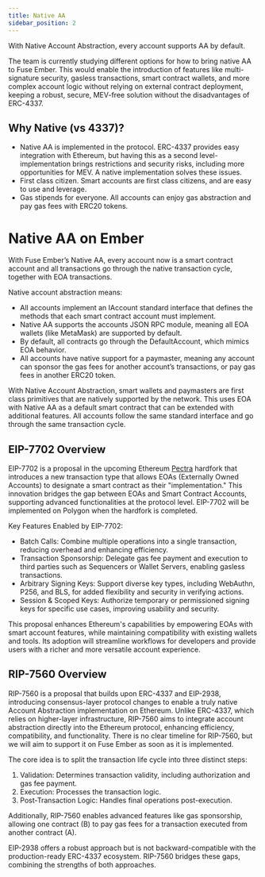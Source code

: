 ```yaml
---
title: Native AA
sidebar_position: 2
---
```


With Native Account Abstraction, every account supports AA by default.

The team is currently studying different options for how to bring native AA to Fuse Ember. This would enable the introduction of features like multi-signature security, gasless transactions, smart contract wallets, and more complex account logic without relying on external contract deployment, keeping a robust, secure, MEV-free solution without the disadvantages of ERC-4337.

## Why Native (vs 4337)?

* Native AA is implemented in the protocol. ERC-4337 provides easy integration with Ethereum, but having this as a second level-implementation brings restrictions and security risks, including more opportunities for MEV. A native implementation solves these issues.
* First class citizen. Smart accounts are first class citizens, and are easy to use and leverage.
* Gas stipends for everyone. All accounts can enjoy gas abstraction and pay gas fees with ERC20 tokens.

# Native AA on Ember

With Fuse Ember’s Native AA, every account now is a smart contract account and all transactions go through the native transaction cycle, together with EOA transactions. 

Native account abstraction means:

* All accounts implement an IAccount standard interface that defines the methods that each smart contract account must implement.
* Native AA supports the accounts JSON RPC module, meaning all EOA wallets (like MetaMask) are supported by default.
* By default, all contracts go through the DefaultAccount, which mimics EOA behavior. 
* All accounts have native support for a paymaster, meaning any account can sponsor the gas fees for another account’s transactions, or pay gas fees in another ERC20 token.

With Native Account Abstraction, smart wallets and paymasters are first class primitives that are natively supported by the network. This uses EOA with Native AA as a default smart contract that can be extended with additional features. All accounts follow the same standard interface and go through the same transaction cycle.

## EIP-7702 Overview

EIP-7702 is a proposal in the upcoming Ethereum [Pectra](https://eipsinsight.com/pectra) hardfork that introduces a new transaction type that allows EOAs (Externally Owned Accounts) to designate a smart contract as their "implementation." This innovation bridges the gap between EOAs and Smart Contract Accounts, supporting advanced functionalities at the protocol level. EIP-7702 will be implemented on Polygon when the hardfork is completed.

Key Features Enabled by EIP-7702:

* Batch Calls: Combine multiple operations into a single transaction, reducing overhead and enhancing efficiency.
* Transaction Sponsorship: Delegate gas fee payment and execution to third parties such as Sequencers or Wallet Servers, enabling gasless transactions.
* Arbitrary Signing Keys: Support diverse key types, including WebAuthn, P256, and BLS, for added flexibility and security in verifying actions.
* Session & Scoped Keys: Authorize temporary or permissioned signing keys for specific use cases, improving usability and security.

This proposal enhances Ethereum's capabilities by empowering EOAs with smart account features, while maintaining compatibility with existing wallets and tools. Its adoption will streamline workflows for developers and provide users with a richer and more versatile account experience.

## RIP-7560 Overview

RIP-7560 is a proposal that builds upon ERC-4337 and EIP-2938, introducing consensus-layer protocol changes to enable a truly native Account Abstraction implementation on Ethereum. Unlike ERC-4337, which relies on higher-layer infrastructure, RIP-7560 aims to integrate account abstraction directly into the Ethereum protocol, enhancing efficiency, compatibility, and functionality. There is no clear timeline for RIP-7560, but we will aim to support it on Fuse Ember as soon as it is implemented.

The core idea is to split the transaction life cycle into three distinct steps:

1. Validation: Determines transaction validity, including authorization and gas fee payment.
2. Execution: Processes the transaction logic.
3. Post-Transaction Logic: Handles final operations post-execution.

Additionally, RIP-7560 enables advanced features like gas sponsorship, allowing one contract (B) to pay gas fees for a transaction executed from another contract (A).

EIP-2938 offers a robust approach but is not backward-compatible with the production-ready ERC-4337 ecosystem. RIP-7560 bridges these gaps, combining the strengths of both approaches.

